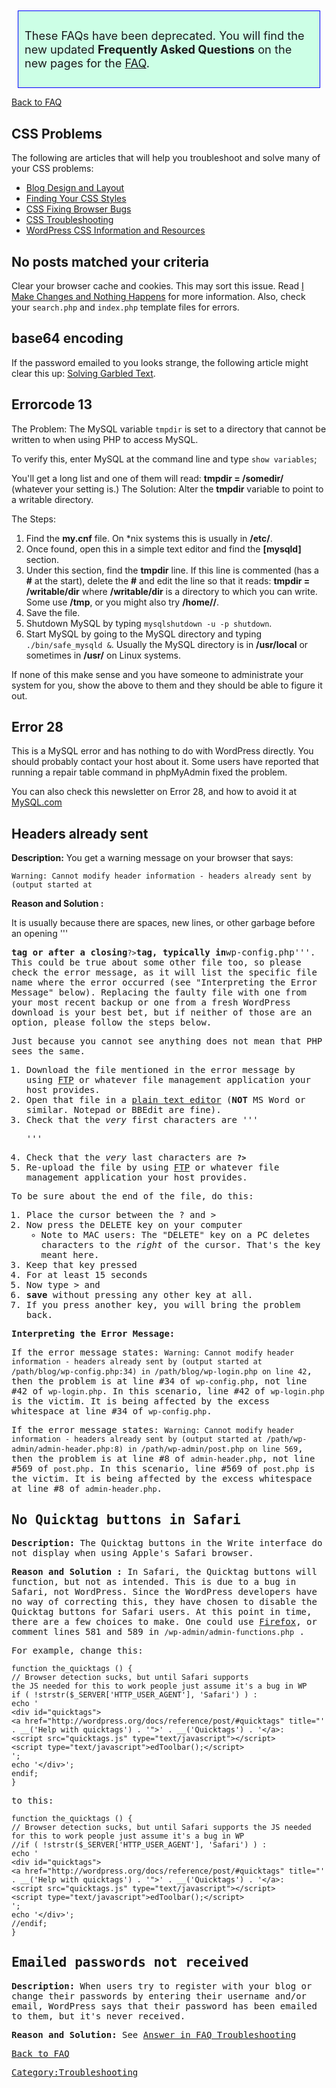 <div style="border:1px solid blue; background: #CCFFE6; padding:10px; margin:10px; font-size:130%">
These FAQs have been deprecated. You will find the new updated '''Frequently Asked Questions''' on the new pages for the [[FAQ]].
</div>

[[FAQ|Back to FAQ]]

==CSS Problems==
The following are articles that will help you troubleshoot and solve many of your CSS problems:

* [[Blog Design and Layout]]
* [[Finding Your CSS Styles]]
* [[CSS Fixing Browser Bugs]]
* [[CSS Troubleshooting]]
* [[CSS|WordPress CSS Information and Resources]]

== No posts matched your criteria ==

Clear your browser cache and cookies.  This may sort this issue. Read [[I Make Changes and Nothing Happens]] for more information. Also, check your <tt>search.php</tt> and <tt>index.php</tt> template files for errors.

== base64 encoding ==

If the password emailed to you looks strange, the following article might clear this up:  [http://allnarfedup.com/2004/11/10/solving-garbled-text/ Solving Garbled Text].

==Errorcode 13==
The Problem: The MySQL variable <tt>tmpdir</tt> is set to a directory that cannot be written to when using PHP to access MySQL.

To verify this, enter MySQL at the command line and type <tt>show variables</tt>;

You'll get a long list and one of them will read: '''tmpdir = /somedir/''' (whatever your setting is.)
The Solution: Alter the '''tmpdir''' variable to point to a writable directory.

The Steps:
<ol>
<li>Find the '''my.cnf''' file. On *nix systems this is usually in '''/etc/'''.</li>
<li>Once found, open this in a simple text editor and find the '''[mysqld]''' section.</li>
<li>Under this section, find the '''tmpdir''' line. If this line is commented (has a '''#''' at the start), delete the '''#''' and edit the line so that it reads: '''tmpdir = /writable/dir''' where '''/writable/dir''' is a directory to which you can write. Some use '''/tmp''', or you might also try '''/home//'''.
</li>
<li>Save the file.</li>
<li>Shutdown MySQL by typing <tt>mysqlshutdown -u -p shutdown</tt>.</li>
<li>Start MySQL by going to the MySQL directory and typing <tt>./bin/safe_mysqld &</tt>. Usually the MySQL directory is in '''/usr/local''' or sometimes in '''/usr/''' on Linux systems.
</li>
</ol>
If none of this make sense and you have someone to administrate your system for you, show the above to them and they should be able to figure it out.

==Error 28 ==
This is a MySQL error and has nothing to do with WordPress directly. You should probably contact your host about it. Some users have reported that running a repair table command in phpMyAdmin fixed the problem.

You can also check this newsletter on Error 28, and how to avoid it at 
[http://www.mysql.com/newsletter/2003-10/a0000000249.html MySQL.com]

== Headers already sent ==
'''Description:''' You get a warning message on your browser that says:

<tt>Warning: Cannot modify header information - headers already sent by
(output started at</tt>

'''Reason and Solution :'''

It is usually because there are spaces, new lines, or other garbage
before an opening '''<tt><?php</tt>''' tag or after a closing '''<tt>?></tt>''' tag, typically in
'''wp-config.php'''. This could be true about some other file too, so please check the error message, as it will list the specific file name where the error occurred (see "Interpreting the Error Message" below).  Replacing the faulty file with one from your most recent backup or one from a fresh WordPress download is your best bet, but if neither of those are an option, please follow the steps below.

Just because you cannot see anything does not mean that PHP sees the same.

# Download the file mentioned in the error message by using [[FTP_Clients|FTP]] or whatever file management application your host provides.
# Open that file in a [[Glossary#Text editor|plain text editor]] ('''NOT''' MS Word or similar. Notepad or BBEdit are fine).
# Check that the ''very'' first characters are '''<tt><?php</tt>'''
# Check that the ''very'' last characters are '''<tt>?></tt>'''
#Re-upload the file by using [[FTP_Clients|FTP]] or whatever file management application your host provides.

To be sure about the end of the file, do this:
#Place the cursor between the ? and >
#Now press the DELETE key on your computer
#*Note to MAC users: The "DELETE" key on a PC deletes characters to the ''right'' of the cursor.  That's the key meant here.
#Keep that key pressed
#For at least 15 seconds
#Now type > and
#'''save''' without pressing any other key at all.
#If you press another key, you will bring the problem back.

'''Interpreting the Error Message:'''

If the error message states: <code>Warning: Cannot modify header information - headers already sent by (output started at /path/blog/wp-config.php:34) in /path/blog/wp-login.php on line 42</code>, then the problem is at line #34 of <code>wp-config.php</code>, not line #42 of <code>wp-login.php</code>.  In this scenario, line #42 of <code>wp-login.php</code> is the victim.  It is being affected by the excess whitespace at line #34 of <code>wp-config.php</code>.

If the error message states: <code>Warning: Cannot modify header information - headers already sent by (output started at /path/wp-admin/admin-header.php:8) in /path/wp-admin/post.php on line 569</code>, then the problem is at line #8 of <code>admin-header.php</code>, not line #569 of <code>post.php</code>.  In this scenario, line #569 of <code>post.php</code> is the victim.  It is being affected by the excess whitespace at line #8 of <code>admin-header.php</code>.

== No Quicktag buttons in Safari ==
'''Description:''' The Quicktag buttons in the Write interface do not display when using Apple's Safari browser.

'''Reason and Solution :'''
In Safari, the Quicktag buttons will function, but not as intended.  This is due to a bug in Safari, not WordPress.  Since the WordPress developers have no way of correcting this, they have chosen to disable the Quicktag buttons for Safari users.  At this point in time, there are a few choices to make.  One could use [http://www.mozilla.org/products/firefox/ Firefox], or comment lines 581 and 589 in <tt>/wp-admin/admin-functions.php</tt> .

For example, change this:
<pre>function the_quicktags () {
// Browser detection sucks, but until Safari supports 
the JS needed for this to work people just assume it's a bug in WP
if ( !strstr($_SERVER['HTTP_USER_AGENT'], 'Safari') ) :
echo '
<div id="quicktags">
<a href="http://wordpress.org/docs/reference/post/#quicktags" title="' 
. __('Help with quicktags') . '">' . __('Quicktags') . '</a>:
<script src="quicktags.js" type="text/javascript"></script>
<script type="text/javascript">edToolbar();</script>
';
echo '</div>';
endif;
}
</pre>

to this:
<pre>function the_quicktags () {
// Browser detection sucks, but until Safari supports the JS needed for this to work people just assume it's a bug in WP
//if ( !strstr($_SERVER['HTTP_USER_AGENT'], 'Safari') ) :
echo '
<div id="quicktags">
<a href="http://wordpress.org/docs/reference/post/#quicktags" title="' 
. __('Help with quicktags') . '">' . __('Quicktags') . '</a>:
<script src="quicktags.js" type="text/javascript"></script>
<script type="text/javascript">edToolbar();</script>
';
echo '</div>';
//endif;
}</pre>

== Emailed passwords not received ==
'''Description:''' When users try to register with your blog or change their passwords by entering their username and/or email, WordPress says that their password has been emailed to them, but it's never received.

'''Reason and Solution:'''  See [[FAQ_Troubleshooting#E-mailed_passwords_are_not_being_received|Answer in FAQ Troubleshooting]]

[[FAQ|Back to FAQ]]

[[Category:Troubleshooting]]